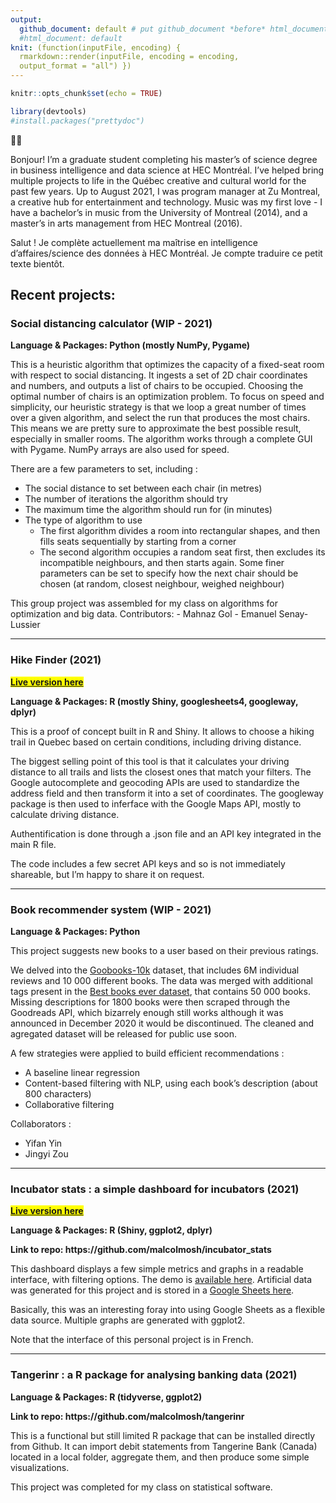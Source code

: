 ```yaml
---
output:
  github_document: default # put github_document *before* html_document
  #html_document: default
knit: (function(inputFile, encoding) {
  rmarkdown::render(inputFile, encoding = encoding,
  output_format = "all") })
---
```


```r
knitr::opts_chunk$set(echo = TRUE)

library(devtools)
#install.packages("prettydoc")

```


🎺💾 

Bonjour! I'm a graduate student completing his master's of science degree in business intelligence and data science at HEC Montréal. I've helped bring multiple projects to life in the Québec creative and cultural world for the past few years. Up to August 2021, I was program manager at Zu Montreal, a creative hub for entertainment and technology. Music was my first love - I have a bachelor's in music from the University of Montreal (2014), and a master's in arts management from HEC Montreal (2016).  

Salut ! Je complète actuellement ma maîtrise en intelligence d'affaires/science des données à HEC Montréal. Je compte traduire ce petit texte bientôt. 

## Recent projects:

### Social distancing calculator (WIP - 2021)

**Language & Packages: Python (mostly NumPy, Pygame)**

This is a heuristic algorithm that optimizes the capacity of a fixed-seat room with respect to social distancing. It ingests a set of 2D chair coordinates and numbers, and outputs a list of chairs to be occupied. Choosing the optimal number of chairs is an optimization problem. To focus on speed and simplicity, our heuristic strategy is that we loop a great number of times over a given algorithm, and select the run that produces the most chairs. This means we are pretty sure to approximate the best possible result, especially in smaller rooms. The algorithm works through a complete GUI with Pygame. NumPy arrays are also used for speed.

There are a few parameters to set, including : 

* The social distance to set between each chair (in metres)
* The number of iterations the algorithm should try 
* The maximum time the algorithm should run for (in minutes)
* The type of algorithm to use
  + The first algorithm divides a room into rectangular shapes, and then fills seats sequentially by starting from a corner
  + The second algorithm occupies a random seat first, then excludes its incompatible neighbours, and then starts again. Some finer parameters can be set to specify how the next chair should be chosen (at random, closest neighbour, weighed neighbour)

This group project was assembled for my class on algorithms for optimization and big data. Contributors: 
- Mahnaz Gol
- Emanuel Senay-Lussier

***
### Hike Finder (2021)

<mark>**[Live version here](https://osimhan.shinyapps.io/hikeapp/)**</mark>

**Language & Packages: R (mostly Shiny, googlesheets4, googleway, dplyr)**

This is a proof of concept built in R and Shiny. It allows to choose a hiking trail in Quebec based on certain conditions, including driving distance. 

The biggest selling point of this tool is that it calculates your driving distance to all trails and lists the closest ones that match your filters. The Google autocomplete and geocoding APIs are used to standardize the address field and then transform it into a set of coordinates. The googleway package is then used to inferface with the Google Maps API, mostly to calculate driving distance. 

Authentification is done through a .json file and an API key integrated in the main R file.

The code includes a few secret API keys and so is not immediately shareable, but I'm happy to share it on request.

***
### Book recommender system (WIP - 2021)

**Language & Packages: Python**

This project suggests new books to a user based on their previous ratings. 

We delved into the [Goobooks-10k](https://github.com/zygmuntz/goodbooks-10k) dataset, that includes 6M individual reviews and 10 000 different books. The data was merged with additional tags present in the [Best books ever dataset](https://zenodo.org/record/4265096#.YY2Zny3pPUI), that contains 50 000 books. Missing descriptions for 1800 books were then scraped through the Goodreads API, which bizarrely enough still works although it was announced in December 2020 it would be discontinued. The cleaned and agregated dataset will be released for public use soon.

A few strategies were applied to build efficient recommendations : 

- A baseline linear regression 
- Content-based filtering with NLP, using each book's description (about 800 characters)
- Collaborative filtering

Collaborators : 

- Yifan Yin
- Jingyi Zou

***
### Incubator stats : a simple dashboard for incubators (2021)

<mark>**[Live version here](https://osimhan.shinyapps.io/incubator_dashboard/)**</mark>

**Language & Packages: R (Shiny, ggplot2, dplyr)**

**Link to repo: https://github.com/malcolmosh/incubator_stats**

This dashboard displays a few simple metrics and graphs in a readable interface, with filtering options. The demo is [available here](https://osimhan.shinyapps.io/incubator_dashboard/). Artificial data was generated for this project and is stored in a [Google Sheets here](https://docs.google.com/spreadsheets/d/1WFewCMyHGIhMgSNVD6vfElNVoEvY_duGKipdkK97K0Q/edit?usp=sharing). 

Basically, this was an interesting foray into using Google Sheets as a flexible data source. Multiple graphs are generated with ggplot2. 

Note that the interface of this personal project is in French. 

***
### Tangerinr : a R package for analysing banking data (2021)

**Language & Packages: R (tidyverse, ggplot2)**

**Link to repo: https://github.com/malcolmosh/tangerinr**

This is a functional but still limited R package that can be installed directly from Github. It can import debit statements from Tangerine Bank (Canada) located in a local folder, aggregate them, and then produce some simple visualizations. 

This project was completed for my class on statistical software. 

